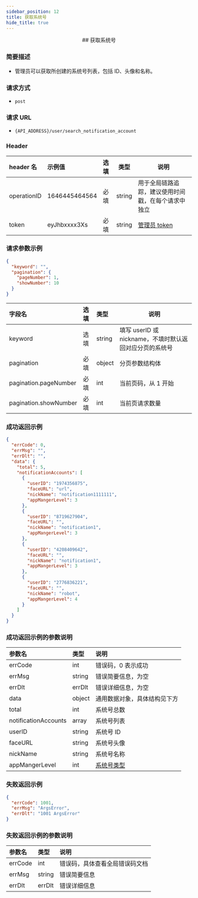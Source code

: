 ```yaml
---
sidebar_position: 12
title: 获取系统号
hide_title: true
---
```


<center>
## 获取系统号

</center>

### 简要描述

- 管理员可以获取所创建的系统号列表，包括 ID、头像和名称。

### 请求方式

- `post`

### 请求 URL

- `{API_ADDRESS}/user/search_notification_account`

### Header

| header 名   | 示例值        | 选填 | 类型   | 说明                         |
| :---------- | :------------ | :--- | ------ | ---------------------------- |
| operationID | 1646445464564 | 必填 | string | 用于全局链路追踪，建议使用时间戳，在每个请求中独立 |
| token       | eyJhbxxxx3Xs  | 必填 | string | [管理员 token](docs/restapi/apis/authenticationManagement/getAdminToken.mdx)                 |

### 请求参数示例

```json
{
  "keyword": "",
  "pagination": {
    "pageNumber": 1,
    "showNumber": 10
  }
}
```

| 字段名                | 选填 | 类型   | 说明                                                    |
| :-------------------- | :--- | :----- | ------------------------------------------------------- |
| keyword               | 选填 | string | 填写 userID 或 nickname，不填时默认返回对应分页的系统号 |
| pagination            | 必填 | object | 分页参数结构体                                          |
| pagination.pageNumber | 必填 | int    | 当前页码，从 1 开始                                     |
| pagination.showNumber | 必填 | int    | 当前页请求数量                                          |

### 成功返回示例

```json
{
  "errCode": 0,
  "errMsg": "",
  "errDlt": "",
  "data": {
    "total": 5,
    "notificationAccounts": [
      {
        "userID": "1974356875",
        "faceURL": "url",
        "nickName": "notification1111111",
        "appMangerLevel": 3
      },
      {
        "userID": "8719627904",
        "faceURL": "",
        "nickName": "notification1",
        "appMangerLevel": 3
      },
      {
        "userID": "4208409642",
        "faceURL": "",
        "nickName": "notification1",
        "appMangerLevel": 3
      },
      {
        "userID": "2776836221",
        "faceURL": "",
        "nickName": "robot",
        "appMangerLevel": 4
      }
    ]
  }
}
```

### 成功返回示例的参数说明

| 参数名               | 类型   | 说明                         |
| :------------------- | :----- | :--------------------------- |
| errCode              | int    | 错误码，0 表示成功            |
| errMsg               | string | 错误简要信息，为空    |
| errDlt               | errDlt | 错误详细信息，为空    |
| data                 | object | 通用数据对象，具体结构见下方 |
| total                | int    | 系统号总数               |
| notificationAccounts | array  | 系统号列表               |
| userID               | string | 系统号 ID                |
| faceURL              | string | 系统号头像               |
| nickName             | string | 系统号名称         |
| appMangerLevel | int | [系统号类型](docs/restapi/apis/commonFields.mdx) |

### 失败返回示例

```json
{
  "errCode": 1001,
  "errMsg": "ArgsError",
  "errDlt": "1001 ArgsError"
}
```

### 失败返回示例的参数说明

| 参数名  | 类型   | 说明                          |
| :------ | :----- | :---------------------------- |
| errCode | int    | 错误码，具体查看全局错误码文档 |
| errMsg  | string | 错误简要信息                  |
| errDlt  | errDlt | 错误详细信息                  |

